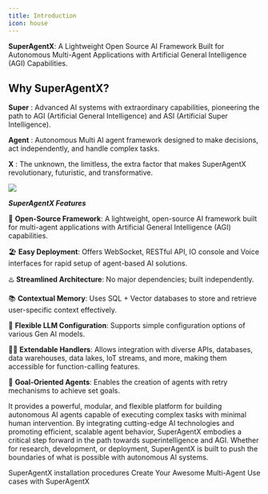 ```yaml
---
title: Introduction
icon: house
---
```


**SuperAgentX**: A Lightweight Open Source AI Framework Built for Autonomous Multi-Agent Applications with Artificial General Intelligence (AGI) Capabilities.

## Why SuperAgentX?

**Super** : Advanced AI systems with extraordinary capabilities, pioneering the path to AGI (Artificial General Intelligence) and ASI (Artificial Super Intelligence).

**Agent** : Autonomous Multi AI agent framework designed to make decisions, act independently, and handle complex tasks.

**X** : The unknown, the limitless, the extra factor that makes SuperAgentX revolutionary, futuristic, and transformative.

<Frame>
  <img src="images/architecture.png" />
</Frame>

***SuperAgentX Features***

🚀 **Open-Source Framework**: A lightweight, open-source AI framework built for multi-agent applications with Artificial General Intelligence (AGI) capabilities.

🏖️ **Easy Deployment**: Offers WebSocket, RESTful API, IO console and Voice interfaces for rapid setup of agent-based AI solutions.

♨️ **Streamlined Architecture**: No major dependencies; built independently.

📚 **Contextual Memory**: Uses SQL + Vector databases to store and retrieve user-specific context effectively.

🧠 **Flexible LLM Configuration**: Supports simple configuration options of various Gen AI models.

🤝🏻 **Extendable Handlers**: Allows integration with diverse APIs, databases, data warehouses, data lakes, IoT streams, and more, making them accessible for function-calling features.

🎯 **Goal-Oriented Agents**: Enables the creation of agents with retry mechanisms to achieve set goals.

It provides a powerful, modular, and flexible platform for building autonomous AI agents capable of executing complex tasks with minimal human intervention.
By integrating cutting-edge AI technologies and promoting efficient, scalable agent behavior, SuperAgentX embodies a critical step forward in the path towards superintelligence and AGI.
Whether for research, development, or deployment, SuperAgentX is built to push the boundaries of what is possible with autonomous AI systems.


<CardGroup cols={2}>
  <Card
    title="Installation"
    icon="screwdriver-wrench"
    href="installation"
  >
    SuperAgentX installation procedures
  </Card>
  <Card
    title="Quick Start"
    icon="stars"
    href="quickstart"
  >
    Create Your Awesome Multi-Agent Use cases with SuperAgentX
  </Card>
</CardGroup>
